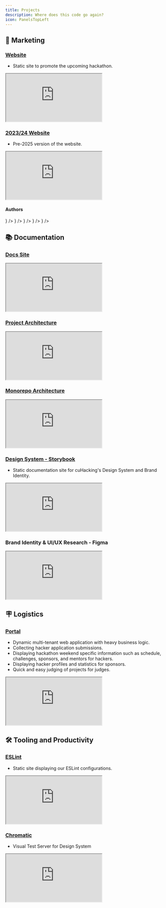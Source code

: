 ```yaml
---
title: Projects
description: Where does this code go again?
icon: PanelsTopLeft
---
```


## 📢 Marketing
### [Website](https://cuhacking.ca/)
- Static site to promote the upcoming hackathon.

<iframe
title="cuHacking 2025 Website"
className="mt-4 w-full h-[400px] rounded-lg"
src="https://cuhacking.ca/"
allowFullScreen>
</iframe>

### [2023/24 Website](https://2024.cuhacking.ca/)

- Pre-2025 version of the website.

<iframe
title="cuHacking 2024 Website"
className="mt-4 w-full h-[400px] rounded-lg"
src="https://cuhacking.ca/"
allowFullScreen>
</iframe>

#### **Authors**
<Cards>
  <Card
    title="Nathan Coulas"
    href="https://www.nathancoulas.com/"
    icon={
      <img
        src="https://avatars.githubusercontent.com/u/44456832?v=4"
        alt="Nathan Coulas GitHub Profile Picture"
        width={24}
        height={24}
      />
    }
  />
  <Card
    title="Aashna Verma"
    href="https://aashna-verma.github.io/"
    icon={
      <img
        src="https://lh3.googleusercontent.com/pw/AP1GczPnBFA29FY5cEvpxDMzb0rnTvbdywy16kJirlRUMfi7PGCI1SjER-sMPnJBSlAENzJe-CMQfCZvW83maSGDL5UIaRaKayf_o3hTkfQLwaxF7W3H7F1SHQ3N_kMkKW6Jgat1BRwKYBtUmRRSZ5P_pLDy=w613-h920-s-no-gm?authuser=0"
        alt="Aashna Verma Picture"
        width={24}
        height={24}
      />
    }
  />
  <Card
    title="Isabella Nguyen"
    href="https://github.com/Isabella-Nguyen"
    icon={
      <img
        src="https://lh3.googleusercontent.com/pw/AP1GczNFEtJwT8NugAIGttYyro85pVB-eKyComthbU_c4kGsv21Q0bJsULJ7CIqerhtB52RwzO6KUb0gR2yvRv3kw9HBgoXUlfTOIxV5rIZMR-EjeTm6M7OAnW694YuNzg2N2YZssPpqV-gOxNjU1sx_nvkk=w613-h920-s-no-gm?authuser=0"
        alt="Isabella Nguyen Picture"
        width={24}
        height={24}
      />
    }
  />
  <Card
    title="Hasith De Alwis"
    href="https://hasithdev.com/"
    icon={
      <img
        src="https://lh3.googleusercontent.com/pw/AP1GczPvNrBhbm4qKthN16w7uBgmQXxLowqA04GLe7BhhF2pQ_nO6UEzJl-8is_C63omPxR1RNkGZzRgasuqxGDM8qZ2ZX1qIguJ6HDJB4gFQkyP8rbxa4P5qL63JEbwrtc5mRO2JnMC_tukw6e0XGg5GBhm=w219-h329-s-no-gm"
        alt="Hasith De Alwis Picture"
        width={24}
        height={24}
      />
    }
  />
  <Card
    title="Matthew MacRae-Bovell"
    href="https://matthewmacraebovell.com/"
    icon={
      <img
        src="https://avatars.githubusercontent.com/u/43223682?v=4"
        alt="Matthew MacRae-Bovell GitHub Profile Picture"
        width={24}
        height={24}
      />
    }
  />
</Cards>

## 📚️ Documentation
### [Docs Site](https://docs.cuhacking.ca)

<iframe
title="cuHacking 2025 Docs Site"
className="mt-4 w-full h-[400px] rounded-lg"
src="https://docs.cuhacking.ca"
allowFullScreen>
</iframe>

### [Project Architecture](https://arch.cuhacking.ca)
<iframe
className="mt-4 w-full h-[400px] rounded-lg"
src="https://arch.cuhacking.ca"
allowFullScreen>
</iframe>

### [Monorepo Architecture](https://graph.cuhacking.ca/#/projects/all?groupByFolder=true)
<iframe
className="mt-4 w-full h-[400px] rounded-lg"
src="https://graph.cuhacking.ca/#/projects/all?groupByFolder=true"
allowFullScreen>
</iframe>

### [Design System - Storybook](https://design.cuhacking.ca/)
- Static documentation site for cuHacking's Design System and Brand Identity.

<iframe
title="cuHacking 2025 Storybook"
className="mt-4 w-full h-[400px]"
style={{ border: '1px solid rgba(0, 0, 0, 0.1)' }}
src="https://design.cuhacking.ca/"
allowFullScreen>
</iframe>

### Brand Identity & UI/UX Research - Figma

<iframe
title="cuHacking 2025 Figma"
className="mt-4 w-full h-[400px]"
style={{ border: '1px solid rgba(0, 0, 0, 0.1)' }}
src="https://embed.figma.com/design/wc1JOWR48tBNkjcjwY3AzB/%E2%8C%A8%EF%B8%8F-cuHacking-Design-System?node-id=464-1088&embed-host=share"
allowFullScreen>
</iframe>

## 🪧 Logistics
### [Portal](https://portal.cuhacking.ca)

- Dynamic multi-tenant web application with heavy business logic.
- Collecting hacker application submissions.
- Displaying hackathon weekend specific information such as schedule, challenges, sponsors, and mentors for hackers.
- Displaying hacker profiles and statistics for sponsors.
- Quick and easy judging of projects for judges.

<iframe
 title="cuHacking 2025 Portal"
className="mt-4 w-full h-[400px] rounded-lg"
src="https://portal.cuhacking.ca/"
allowFullScreen>
</iframe>

## 🛠️ Tooling and Productivity

### [ESLint](https://eslint.cuhacking.ca/rules)

- Static site displaying our ESLint configurations.

<iframe
title="cuHacking 2025 ESLint Configurations"
className="mt-4 w-full h-[400px] rounded-lg"
src="https://eslint.cuhacking.ca/rules"
allowFullScreen>
</iframe>

### [Chromatic](https://www.chromatic.com/library?appId=673381eabba0be65aaa35e6a)

- Visual Test Server for Design System

<iframe
title="cuHacking 2025 Chromatic Visual Test Server"
className="mt-4 w-full h-[400px] rounded-lg"
src="https://www.chromatic.com/library?appId=673381eabba0be65aaa35e6a"
allowFullScreen>
</iframe>
